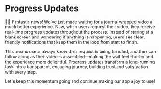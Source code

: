 # Progress Updates

<EpicVideo url="https://www.epicai.pro/workshops/day-3-4-advanced-mcp-features/progress-updates~a3g0l/solution" />

👨‍💼 Fantastic news! We've just made waiting for a journal wrapped video a much better experience. Now, when users request their video, they receive real-time progress updates throughout the process. Instead of staring at a blank screen and wondering if anything is happening, users see clear, friendly notifications that keep them in the loop from start to finish.

This means users always know their request is being handled, and they can follow along as their video is assembled—making the wait feel shorter and the experience more delightful. Progress updates transform a long-running task into a transparent, engaging journey, building trust and satisfaction with every step.

Let's keep this momentum going and continue making our app a joy to use!
